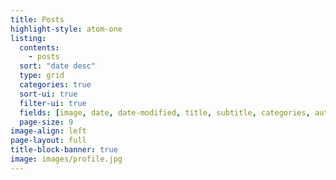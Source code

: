 ```yaml
---
title: Posts
highlight-style: atom-one
listing:
  contents: 
    - posts
  sort: "date desc"
  type: grid
  categories: true
  sort-ui: true
  filter-ui: true
  fields: [image, date, date-modified, title, subtitle, categories, author, reading-time]
  page-size: 9
image-align: left
page-layout: full
title-block-banner: true
image: images/profile.jpg
---
```

